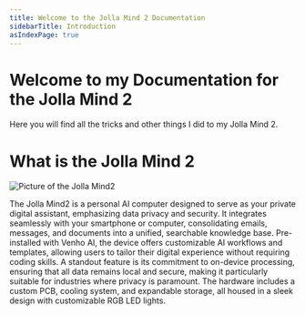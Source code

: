 ```yaml
---
title: Welcome to the Jolla Mind 2 Documentation
sidebarTitle: Introduction
asIndexPage: true
---
```

# Welcome to my Documentation for the Jolla Mind 2

Here you will find all the tricks and other things I did to my Jolla Mind 2.

# What is the Jolla Mind 2

![Picture of the Jolla Mind2](https://commerce.jolla.com/cdn/shop/files/jollablackstill0011.png?v=1734083502)

The Jolla Mind2 is a personal AI computer designed to serve as your private digital assistant,
emphasizing data privacy and security. It integrates seamlessly with your smartphone or computer,
consolidating emails, messages, and documents into a unified, searchable knowledge base.
Pre-installed with Venho AI, the device offers customizable AI workflows and templates,
allowing users to tailor their digital experience without requiring coding skills.
A standout feature is its commitment to on-device processing,
ensuring that all data remains local and secure,
making it particularly suitable for industries where privacy is paramount.
The hardware includes a custom PCB, cooling system, and expandable storage,
all housed in a sleek design with customizable RGB LED lights.